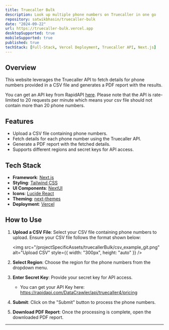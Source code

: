 ```yaml
---
title: Truecaller Bulk
description: Look up multiple phone numbers on Truecaller in one go
repository: satwikbhasin/truecaller-bulk
date: "2024-09-22"
url: https://truecaller-bulk.vercel.app
desktopSupported: true
mobileSupported: true
published: true
techStack: [Full-Stack, Vercel Deployment, Truecaller API, Next.js]
---
```


## Overview

This website leverages the Truecaller API to fetch details for phone numbers provided in a CSV file and generates a PDF report with the results.

You can get an API key from RapidAPI [here](https://rapidapi.com/DataCrawler/api/truecaller4). Please note that the API is rate-limited to 20 requests per minute which means your csv file should not contain more than 20 phone numbers.

## Features

- Upload a CSV file containing phone numbers.
- Fetch details for each phone number using the Truecaller API.
- Generate a PDF report with the fetched details.
- Supports different regions and secret keys for API access.

## Tech Stack

- **Framework**: [Next.js](https://nextjs.org/)
- **Styling**: [Tailwind CSS](https://tailwindcss.com/)
- **UI Components**: [NextUI](https://nextui.org/)
- **Icons**: [Lucide React](https://lucide.dev/)
- **Theming**: [next-themes](https://github.com/pacocoursey/next-themes)
- **Deployment**: [Vercel](https://vercel.com)

## How to Use

1. **Upload a CSV File**: Select your CSV file containing phone numbers to upload. Ensure your CSV file follows the format shown below:

   <img
     src="/projectSpecificAssets/truecallerBulk/csv_example_git.png"
     alt="Upload CSV"
     style={{ width: "300px", height: "auto" }}
   />

2. **Select Region**: Choose the region for the phone numbers from the dropdown menu.

3. **Enter Secret Key**: Provide your secret key for API access.

   - You can get your API Key here: https://rapidapi.com/DataCrawler/api/truecaller4/pricing

4. **Submit**: Click on the "Submit" button to process the phone numbers.

5. **Download PDF Report**: Once the processing is complete, open the downloaded PDF report.

---
